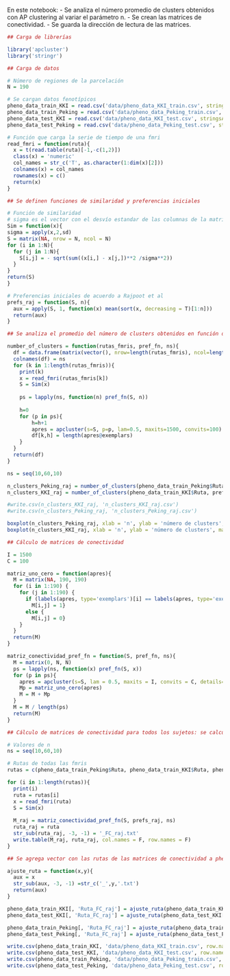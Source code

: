 En este notebook:
- Se analiza el número promedio de clusters obtenidos con AP clustering al variar el parámetro n.
- Se crean las matrices de conectividad.
- Se guarda la dirección de lectura de las matrices.

```r
## Carga de librerías

library('apcluster')
library('stringr')
```


```r
## Carga de datos

# Número de regiones de la parcelación
N = 190

# Se cargan datos fenotípicos
pheno_data_train_KKI = read.csv('data/pheno_data_KKI_train.csv', stringsAsFactors = F)
pheno_data_train_Peking = read.csv('data/pheno_data_Peking_train.csv', stringsAsFactors = F)
pheno_data_test_KKI = read.csv('data/pheno_data_KKI_test.csv', stringsAsFactors = F)
pheno_data_test_Peking = read.csv('data/pheno_data_Peking_test.csv', stringsAsFactors = F)

# Función que carga la serie de tiempo de una fmri 
read_fmri = function(ruta){
  x = t(read.table(ruta)[-1,-c(1,2)])
  class(x) = 'numeric'
  col_names = str_c('T', as.character(1:dim(x)[2]))
  colnames(x) = col_names
  rownames(x) = c()
  return(x)
}
```


```r
## Se definen funciones de similaridad y preferencias iniciales

# Función de similaridad
# sigma es el vector con el desvío estandar de las columnas de la matriz. 
Sim = function(x){
sigma = apply(x,2,sd)
S = matrix(NA, nrow = N, ncol = N)
for (i in 1:N){
  for (j in 1:N){
    S[i,j] = - sqrt(sum((x[i,] - x[j,])**2 /sigma**2))
  }
}
return(S)
}

# Preferencias iniciales de acuerdo a Rajpoot et al
prefs_raj = function(S, n){
  aux = apply(S, 1, function(x) mean(sort(x, decreasing = T)[1:n]))
  return(aux)
}
```


```r
## Se analiza el promedio del número de clusters obtenidos en función de preferencias iniciales dadas por Rajpoot et al.

number_of_clusters = function(rutas_fmris, pref_fn, ns){
  df = data.frame(matrix(vector(), nrow=length(rutas_fmris), ncol=length(ns)))
  colnames(df) = ns
  for (k in 1:length(rutas_fmris)){
    print(k)
    x = read_fmri(rutas_fmris[k])
    S = Sim(x)
    
    ps = lapply(ns, function(n) pref_fn(S, n))
    
    h=0
    for (p in ps){
        h=h+1
        apres = apcluster(s=S, p=p, lam=0.5, maxits=1500, convits=100)
        df[k,h] = length(apres@exemplars)
    }
  }
  return(df)
}

ns = seq(10,60,10)

n_clusters_Peking_raj = number_of_clusters(pheno_data_train_Peking$Ruta, prefs_raj, ns)
n_clusters_KKI_raj = number_of_clusters(pheno_data_train_KKI$Ruta, prefs_raj, ns)

#write.csv(n_clusters_KKI_raj, 'n_clusters_KKI_raj.csv')
#write.csv(n_clusters_Peking_raj, 'n_clusters_Peking_raj.csv')

boxplot(n_clusters_Peking_raj, xlab = 'n', ylab = 'número de clusters', main='Peking')
boxplot(n_clusters_KKI_raj, xlab = 'n', ylab = 'número de clusters', main='KKI')
```


```r
## Cálculo de matrices de conectividad

I = 1500
C = 100

matriz_uno_cero = function(apres){
  M = matrix(NA, 190, 190)
  for (i in 1:190) {
    for (j in 1:190) {
      if (labels(apres, type='exemplars')[i] == labels(apres, type='exemplars')[j]){
        M[i,j] = 1}
      else {
        M[i,j] = 0}
    }
  }
  return(M)
}

matriz_conectividad_pref_fn = function(S, pref_fn, ns){
  M = matrix(0, N, N)
  ps = lapply(ns, function(x) pref_fn(S, x))
  for (p in ps){
    apres = apcluster(s=S, lam = 0.5, maxits = I, convits = C, details=TRUE, p = p)
    Mp = matriz_uno_cero(apres)
    M = M + Mp
  }
  M = M / length(ps)
  return(M)
}

## Cálculo de matrices de conectividad para todos los sujetos: se calcula haciendo el promedio de las entradas M[i,j] para las matrices M obtenidas a partir de las distintas clusterizaciones. 

# Valores de n 
ns = seq(10,60,10)

# Rutas de todas las fmris
rutas = c(pheno_data_train_Peking$Ruta, pheno_data_train_KKI$Ruta, pheno_data_test_Peking$Ruta, pheno_data_test_KKI$Ruta)

for (i in 1:length(rutas)){
  print(i)
  ruta = rutas[i]
  x = read_fmri(ruta)
  S = Sim(x)
  
  M_raj = matriz_conectividad_pref_fn(S, prefs_raj, ns)
  ruta_raj = ruta
  str_sub(ruta_raj, -3, -1) = '_FC_raj.txt'
  write.table(M_raj, ruta_raj, col.names = F, row.names = F)
}
```


```r
## Se agrega vector con las rutas de las matrices de conectividad a pheno_data_train y pheno_data_test.

ajuste_ruta = function(x,y){
  aux = x
  str_sub(aux, -3, -1) =str_c('_',y,'.txt')
  return(aux)
}

pheno_data_train_KKI[, 'Ruta_FC_raj'] = ajuste_ruta(pheno_data_train_KKI[,'Ruta'], 'FC_raj')
pheno_data_test_KKI[, 'Ruta_FC_raj'] = ajuste_ruta(pheno_data_test_KKI[,'Ruta'], 'FC_raj')

pheno_data_train_Peking[, 'Ruta_FC_raj'] = ajuste_ruta(pheno_data_train_Peking[,'Ruta'], 'FC_raj')
pheno_data_test_Peking[, 'Ruta_FC_raj'] = ajuste_ruta(pheno_data_test_Peking[,'Ruta'], 'FC_raj')

write.csv(pheno_data_train_KKI, 'data/pheno_data_KKI_train.csv', row.names = F)
write.csv(pheno_data_test_KKI, 'data/pheno_data_KKI_test.csv', row.names = F)
write.csv(pheno_data_train_Peking, 'data/pheno_data_Peking_train.csv', row.names = F)
write.csv(pheno_data_test_Peking, 'data/pheno_data_Peking_test.csv', row.names = F)
```